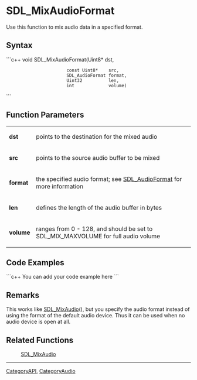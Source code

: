 <!-- pragma section-numbers off -->
<!-- pragma disable-camelcase -->

= SDL_MixAudioFormat =
Use this function to mix audio data in a specified format.


== Syntax ==
```c++
void SDL_MixAudioFormat(Uint8*          dst,
                        const Uint8*    src,
                        SDL_AudioFormat format,
                        Uint32          len, 
                        int             volume)
```

== Function Parameters ==
{|
|'''dst'''
|points to the destination for the mixed audio
|-
|'''src'''
|points to the source audio buffer to be mixed
|-
|'''format'''
|the specified audio format; see [[SDL_AudioFormat]] for more information
|-
|'''len'''
|defines the length of the audio buffer in bytes
|-
|'''volume'''
|ranges from 0 - 128, and should be set to SDL_MIX_MAXVOLUME for full audio volume
|}

== Code Examples ==
```c++
You can add your code example here
```

== Remarks ==
This works like [[SDL_MixAudio]](), but you specify the audio format instead of using the format of the default audio device. Thus it can be used when no audio device is open at all.

== Related Functions ==
:[[SDL_MixAudio]]

----
[[CategoryAPI]], [[CategoryAudio]]
